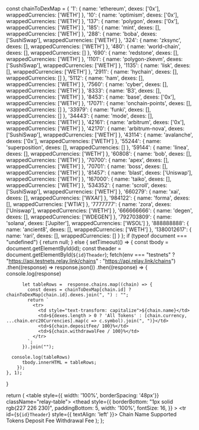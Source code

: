 
  const chainToDexMap = {
  '1': { name: 'ethereum', dexes: ['0x'], wrappedCurrencies: ['WETH'] },
  '10': { name: 'optimism', dexes: ['0x'], wrappedCurrencies: ['WETH'] },
  '137': { name: 'polygon', dexes: ['0x'], wrappedCurrencies: ['WETH'] },
  '185': { name: 'mint', dexes: [], wrappedCurrencies: ['WETH'] },
  '288': { name: 'boba', dexes: ['SushiSwap'], wrappedCurrencies: ['WETH'] },
  '324': { name: 'zksync', dexes: [], wrappedCurrencies: ['WETH'] },
  '480': { name: 'world-chain', dexes: [], wrappedCurrencies: [] },
  '690': { name: 'redstone', dexes: [], wrappedCurrencies: ['WETH'] },
  '1101': { name: 'polygon-zkevm', dexes: ['SushiSwap'], wrappedCurrencies: ['WETH'] },
  '1135': { name: 'lisk', dexes: [], wrappedCurrencies: ['WETH'] },
  '2911': { name: 'hychain', dexes: [], wrappedCurrencies: [] },
  '5112': { name: 'ham', dexes: [], wrappedCurrencies: ['WETH'] },
  '7560': { name: 'cyber', dexes: [], wrappedCurrencies: ['WETH'] },
  '8333': { name: 'B3', dexes: [], wrappedCurrencies: ['WETH'] },
  '8453': { name: 'base', dexes: ['0x'], wrappedCurrencies: ['WETH'] },
  '17071': { name: 'onchain-points', dexes: [], wrappedCurrencies: [] },
  '33979': { name: 'funki', dexes: [], wrappedCurrencies: [] },
  '34443': { name: 'mode', dexes: [], wrappedCurrencies: ['WETH'] },
  '42161': { name: 'arbitrum', dexes: ['0x'], wrappedCurrencies: ['WETH'] },
  '42170': { name: 'arbitrum-nova', dexes: ['SushiSwap'], wrappedCurrencies: ['WETH'] },
  '43114': { name: 'avalanche', dexes: ['0x'], wrappedCurrencies: ['WETH'] },
  '55244': { name: 'superposition', dexes: [], wrappedCurrencies: [] },
  '59144': { name: 'linea', dexes: [], wrappedCurrencies: ['WETH'] },
  '60808': { name: 'bob', dexes: [], wrappedCurrencies: ['WETH'] },
  '70700': { name: 'apex', dexes: [], wrappedCurrencies: ['WETH'] },
  '70701': { name: 'boss', dexes: [], wrappedCurrencies: ['WETH'] },
  '81457': { name: 'blast', dexes: ['Uniswap'], wrappedCurrencies: ['WETH'] },
  '167000': { name: 'taiko', dexes: [], wrappedCurrencies: ['WETH'] },
  '534352': { name: 'scroll', dexes: ['SushiSwap'], wrappedCurrencies: ['WETH'] },
  '660279': { name: 'xai', dexes: [], wrappedCurrencies: ['WXAI'] },
  '984122': { name: 'forma', dexes: [], wrappedCurrencies: ['WTIA'] },
  '7777777': { name: 'zora', dexes: ['Uniswap'], wrappedCurrencies: ['WETH'] },
  '666666666': { name: 'degen', dexes: [], wrappedCurrencies: ['WDEGEN'] },
  '792703809': { name: 'solana', dexes: ['Jupiter'], wrappedCurrencies: ['WSOL'] },
  '888888888': { name: 'ancient8', dexes: [], wrappedCurrencies: ['WETH'] },
  '1380012617': { name: 'rari', dexes: [], wrappedCurrencies: [] }
};
  if (typeof document === "undefined") {
    return null;
  } else {
    setTimeout(() => {
      const tbody = document.getElementById(id);
      const theader = document.getElementById(`${id}Theader`);
      fetch(env === "testnets" ? "https://api.testnets.relay.link/chains" : "https://api.relay.link/chains")
        .then((response) => response.json())
        .then((response) => {
          console.log(response)

          let tableRows =  response.chains.map((chain) => {
            const dexes = chainToDexMap[chain.id] ? chainToDexMap[chain.id].dexes.join(", ") : "";
            return `
              <tr>
                <td style="text-transform: capitalize">${chain.name}</td>
                <td>${dexes.length > 0 ? 'All Tokens' : [chain.currency, ...chain.erc20Currencies].map(c => c.symbol).join(", ")}</td>
                <td>${chain.depositFee/ 100}%</td>
                <td>${chain.withdrawalFee / 100}%</td>
              </tr>
            `;
          }).join("");
      
      console.log(tableRows)
          tbody.innerHTML = tableRows;
        });
    }, 1);
  }

  return (
    <table style={{ width: '100%', borderSpacing: '48px'}} className="relay-table">
      <thead
        style={{
          borderBottom: "1px solid rgb(227 226 230)",
          paddingBottom: 5,
          width: '100%',
          fontSize: 16,
        }}
      >
        <tr id={`${id}Theader`} style={{
          textAlign: 'left'
        }}>
          <th>Chain Name</th>
          <th>Supported Tokens</th>
          <th>Deposit Fee</th>
          <th>Withdrawal Fee</th>
        </tr>
      </thead>
      <tbody id={id}></tbody>
    </table>
  );
};